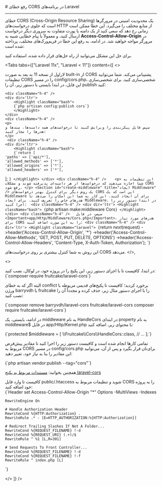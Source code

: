 

<Layout>
<Head>
<title>مستندات رفع خطای CORS در Laravel - لیارا</title>
<meta property="og:title" content="مستندات خدمات رایانش ابری لیارا" />
<meta property="og:description" content="مستندات مربوط به نحوه رفع خطای CORS در پلتفرم Laravel در لیارا"  />
</Head>
# رفع خطای CORS در برنامه‌های Laravel
<hr className="mb-2" />
خطای CORS (Cross-Origin Resource Sharing) یک محدودیت امنیتی در مرورگرها است که جلوی درخواست‌های HTTP از منابع مختلف را می‌گیرد. 
این خطا ممکن است زمانی رخ دهد که سعی کنید از یک دامنه یا پورت متفاوت به سروری دیگر درخواست ارسال کنید، و معمولاً با پیام خطایی شبیه به <b>Access-Control-Allow-Origin</b> در مرورگر مواجه خواهید شد. در ادامه، به رفع این خطا در فریم‌ورک‌های مختلف، پرداخته شده است:

برای حل این مشکل می‌توانید از راه حل‌‌های قرار داده شده، استفاده کنید.

<Tabs 
  tabs={["Laravel 11x", "Laravel < 11"]} 
  content={[
   <>
   <Section id="set-cors-file" title="تنظیم فایل config/cors.php"  className="mt-0"/>

   <p>
   لاراول از نسخه 11 به بعد به صورت built-in از CORS پشتیبانی می‌کند. 
   شما می‌توانید تنظیمات CORS را در مسیر <Important>config/cors.php</Important>، شخصی‌سازی کنید. 
   برای شخصی‌سازی این فایل، در ابتدا بایستی با دستور زیر، آن را publish کنید: 
   </p>

    <div className="h-4" />
    <div dir='ltr'>
        <Highlight className="bash">
        {`php artisan config:publish cors`}
        </Highlight>
    </div>
    <div className="h-4" />
    <p>
    سپس فایل پیکربندی را ویرایش کنید تا درخواست‌های همه دامنه‌ها، متدها و هدرها را مجاز کنید:
    </p>
     <div className="h-4" />
    <div dir='ltr'>
        <Highlight className="bash">
        {`return [
    'paths' => ['api/*'],
    'allowed_methods' => ['*'],
    'allowed_origins' => ['*'],
    'allowed_headers' => ['*'],
];
`}
        </Highlight>
    </div>
    <div className="h-4" />   
    <p>
    این تنظیمات به شما اجازه می‌دهند که درخواست‌ها از هر دامنه‌ای پذیرفته شوند و مشکلات CORS رفع شود.
    </p>
    <Section id="create-middleware" title="ایجاد Middleware" />
    یک روش دیگر برای کنترل بهتر درخواست‌های CORS این است که یک Middleware برای آن ایجاد کنید. این کار به شما این امکان را می‌دهد تا هدرهای خاص را تعریف کنید.
    برای ایجاد Middleware، در ابتدا دستور زیر را اجرا کنید: 
    <div className="h-4" />
    <div dir='ltr'>
        <Highlight className="bash">
        {`php artisan make:middleware Cors`}
        </Highlight>
    </div>
    <div className="h-4" />  
    سپس، در فایل <Important>app/Http/Middleware/Cors.php</Important>، هدرهای مورد نیاز برای CORS را به این صورت اضافه کنید:
    <div className="h-4" />
    <div dir='ltr'>
        <Highlight className="laravel">
        {`return $next($request)
    ->header('Access-Control-Allow-Origin', '*')
    ->header('Access-Control-Allow-Methods', 'GET, POST, PUT, DELETE, OPTIONS')
    ->header('Access-Control-Allow-Headers', 'Content-Type, X-Auth-Token, Authorization');
`}
        </Highlight>
    </div>
    <div className="h-4" /> 
    این روش به شما کنترل بیشتری بر روی درخواست‌های CORS می‌دهد​.
   </>,

   <>

<Section id="use-laravel-cors-package" title="استفاده از پکیج laravel-cors"  className="mt-0"/>
در ابتدا، کافیست تا با اجرای دستور زیر، این پکیج را در پروژه خود، در لوکال، نصب کنید:

<div className="h-2" />
<div dir='ltr'>
    <Highlight className="bash">
      {`composer require fruitcake/laravel-cors`}
    </Highlight>
</div>
<div className="h-2" />

البته اگر که به خطای conflict برخورد کردید؛ کافیست تا پکیج‌های قدیمی مربوطه با ورژن barryvdh یا fruitcake را با اجرای دستور مثال زیر، حذف کرده و مجدداً آن را نصب کنید:
<div className="h-2" />
<div dir='ltr'>
    <Highlight className="bash">
      {`composer remove barryvdh/laravel-cors fruitcake/laravel-cors
composer require fruitcake/laravel-cors`}
    </Highlight>
</div>
<div className="h-2" />

در ادامه، بایستی، یک middleware به نام <Important>HandleCors</Important> در ابتدای property به نام <Important>middleware$</Important> در فایل <Important>app/Http/Kernel.php</Important> با محتوای زیر، اضافه کنید:
<div className="h-2" />
<div dir='ltr'>
    <Highlight className="php">
      {`protected $middleware = [
  \\Fruitcake\\Cors\\HandleCors::class,
    // ...
];`}
    </Highlight>
</div>
<div className="h-2" />

تمامی کارها انجام شده است و کافیست دستور زیر را اجرا کنید تا مقادیر پیش‌فرض مربوط به CORS در مسیر <Important>config/cors.php</Important> برای‌تان قرار بگیرد و پس از آن، می‌توانید این مقادیر را بنا به نیاز خود، تغییر دهید:
<div className="h-2" />
<div dir='ltr'>
    <Highlight className="bash">
      {`php artisan vendor:publish --tag="cors"`}
    </Highlight>
</div>
<div className="h-2" />
<Alert variant='success'>
<p>
همچنین بخوانید: <a href="https://github.com/fruitcake/laravel-cors?tab=readme-ov-file#cors-middleware-for-laravel" className="text-[#2196f3] ">مستندات مربوط به پکیج laravel-cors</a>
</p>
</Alert>

<Section id="use-htaccess" title="تنظیم فایل htaccess." />
کافیست تا وارد فایل <Important>public/.htaccess</Important> شوید و تنظیمات مربوط به CORS را به پروژه خود اضافه کنید:
<div className="h-2" />
<div dir='ltr'>
    <Highlight className="config">
      {`Header set Access-Control-Allow-Origin "*"

<IfModule mod_rewrite.c>
    <IfModule mod_negotiation.c>
        Options -MultiViews -Indexes
    </IfModule>

    RewriteEngine On

    # Handle Authorization Header
    RewriteCond %{HTTP:Authorization} .
    RewriteRule .* - [E=HTTP_AUTHORIZATION:%{HTTP:Authorization}]

    # Redirect Trailing Slashes If Not A Folder...
    RewriteCond %{REQUEST_FILENAME} !-d
    RewriteCond %{REQUEST_URI} (.+)/$
    RewriteRule ^ %1 [L,R=301]

    # Send Requests To Front Controller...
    RewriteCond %{REQUEST_FILENAME} !-d
    RewriteCond %{REQUEST_FILENAME} !-f
    RewriteRule ^ index.php [L]
</IfModule>`}
    </Highlight>
</div>
<div className="h-2" />

   </>
]} 
/>



</Layout>